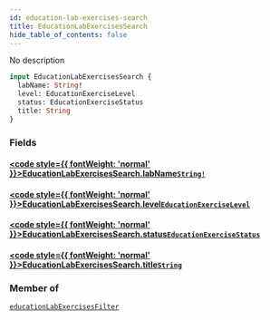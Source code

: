 ```yaml
---
id: education-lab-exercises-search
title: EducationLabExercisesSearch
hide_table_of_contents: false
---
```








No description

```graphql
input EducationLabExercisesSearch {
  labName: String!
  level: EducationExerciseLevel
  status: EducationExerciseStatus
  title: String
}
```


### Fields

#### [<code style={{ fontWeight: 'normal' }}>EducationLabExercisesSearch.<b>labName</b></code>](#)<Bullet />[`String!`](/api/graphql/documentation/scalars/string) <Badge class="secondary" text="non-null"/> <Badge class="secondary" text="scalar"/>
> 
> 

#### [<code style={{ fontWeight: 'normal' }}>EducationLabExercisesSearch.<b>level</b></code>](#)<Bullet />[`EducationExerciseLevel`](/api/graphql/documentation/enums/education-exercise-level) <Badge class="secondary" text="enum"/>
> 
> 

#### [<code style={{ fontWeight: 'normal' }}>EducationLabExercisesSearch.<b>status</b></code>](#)<Bullet />[`EducationExerciseStatus`](/api/graphql/documentation/enums/education-exercise-status) <Badge class="secondary" text="enum"/>
> 
> 

#### [<code style={{ fontWeight: 'normal' }}>EducationLabExercisesSearch.<b>title</b></code>](#)<Bullet />[`String`](/api/graphql/documentation/scalars/string) <Badge class="secondary" text="scalar"/>
> 
> 



### Member of

[`educationLabExercisesFilter`](/api/graphql/documentation/queries/education-lab-exercises-filter)  <Badge class="secondary" text="query"/>



